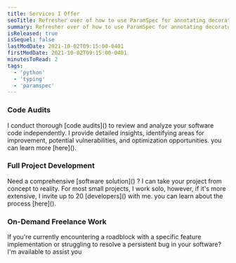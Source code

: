 ```yaml
---
title: Services I Offer
seoTitle: Refresher over of how to use ParamSpec for annotating decorators.
summary: Refresher over of how to use ParamSpec for annotating decorators.
isReleased: true
isSequel: false
lastModDate: 2021-10-02T09:15:00-0401
firstModDate: 2021-10-02T09:15:00-0401
minutesToRead: 2
tags:
  - 'python'
  - 'typing'
  - 'paramspec'
---
```

<H3>Code Audits</H3>
<C>
I conduct thorough [code audits]() to review and analyze your software code independently. I provide detailed insights, identifying areas for improvement, potential vulnerabilities, and optimization opportunities.
you can learn more [here]().
</C>
<H3>Full Project Development</H3>
<C>
Need a comprehensive [software solution]() ? I can take your project from concept to reality. For most small projects, I work solo, however, if it's more extensive, I invite up to 20 [developers]() with me. 
you can learn about the process [here]().
</C>
<H3>On-Demand Freelance Work</H3>
<C>
If you're currently encountering a roadblock with a specific feature implementation or struggling to resolve a persistent bug in your software? I'm available to assist you
</C>
